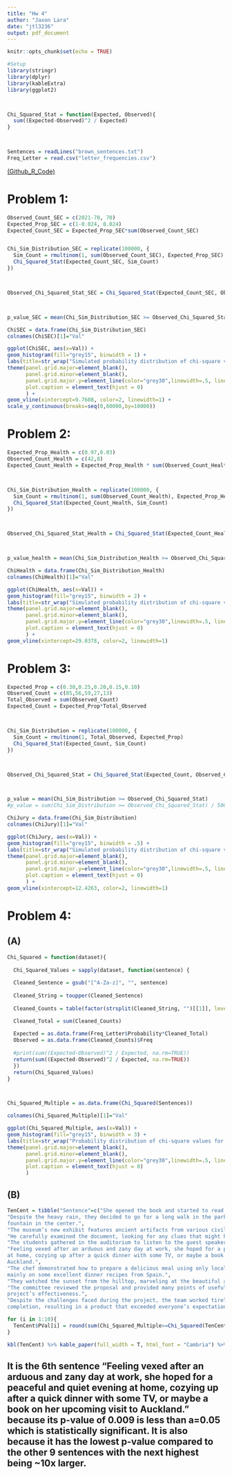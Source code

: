 ---
title: "Hw 4"
author: "Jaxon Lara"
date: "jtl3236"
output: pdf_document
---

```{r setup, include=FALSE}
knitr::opts_chunk$set(echo = TRUE)
```

```{r, include=FALSE}
#Setup
library(stringr)
library(dplyr)
library(kableExtra)
library(ggplot2)



Chi_Squared_Stat = function(Expected, Observed){
  sum((Expected-Observed)^2 / Expected)
}



Sentences = readLines("brown_sentences.txt")
Freq_Letter = read.csv("letter_frequencies.csv")
```

[(Github_R_Code)]()

# **Problem 1:**

```{r, echo=FALSE, message=FALSE}
Observed_Count_SEC = c(2021-70, 70)
Expected_Prop_SEC = c(1-0.024, 0.024)
Expected_Count_SEC = Expected_Prop_SEC*sum(Observed_Count_SEC)


Chi_Sim_Distribution_SEC = replicate(100000, {
  Sim_Count = rmultinom(1, sum(Observed_Count_SEC), Expected_Prop_SEC)
  Chi_Squared_Stat(Expected_Count_SEC, Sim_Count)
})



Observed_Chi_Squared_Stat_SEC = Chi_Squared_Stat(Expected_Count_SEC, Observed_Count_SEC)



p_value_SEC = mean(Chi_Sim_Distribution_SEC >= Observed_Chi_Squared_Stat_SEC)
```

```{r, echo=FALSE, message=FALSE}
ChiSEC = data.frame(Chi_Sim_Distribution_SEC)
colnames(ChiSEC)[1]="Val"

ggplot(ChiSEC, aes(x=Val)) +
geom_histogram(fill="grey15", binwidth = 1) +
labs(title=str_wrap("Simulated probability distribution of chi-square values assuming the null hypothesis is true",width=60), x="Chi-Square stat", y="Frequency", caption="Observed Chi-Square value: 9.761  \n\nNull hypothesis: The observed data is consistent with the SEC's assertion that trades from   \nthe Iron Bank are flagged at the same 2.4% baseline rate as that of other traders.  \n\nTest statistic: Chi-Square value using the expected proportion of flagged trades being   \n2.4% to create a simulated distribution to compare the observed data to. \n\np-value: 0.002  \n\nConclusion: Using a=0.05, the p-value is statistically significant so the null   \nhypothesis is false, the observed data is not consistent with the SEC's assertion.") +
theme(panel.grid.major=element_blank(),
      panel.grid.minor=element_blank(),
      panel.grid.major.y=element_line(color="grey30",linewidth=.5, linetype=1),
      plot.caption = element_text(hjust = 0)
      ) +
geom_vline(xintercept=9.7608, color=2, linewidth=1) +
scale_y_continuous(breaks=seq(0,60000,by=10000))
```

# **Problem 2:**

```{r, echo=FALSE, message=FALSE}
Expected_Prop_Health = c(0.97,0.03)
Observed_Count_Health = c(42,8)
Expected_Count_Health = Expected_Prop_Health * sum(Observed_Count_Health)



Chi_Sim_Distribution_Health = replicate(100000, {
  Sim_Count = rmultinom(1, sum(Observed_Count_Health), Expected_Prop_Health)
  Chi_Squared_Stat(Expected_Count_Health, Sim_Count)
})



Observed_Chi_Squared_Stat_Health = Chi_Squared_Stat(Expected_Count_Health, Observed_Count_Health)



p_value_health = mean(Chi_Sim_Distribution_Health >= Observed_Chi_Squared_Stat_Health)
```

```{r, echo=FALSE, message=FALSE}
ChiHealth = data.frame(Chi_Sim_Distribution_Health)
colnames(ChiHealth)[1]="Val"

ggplot(ChiHealth, aes(x=Val)) +
geom_histogram(fill="grey15", binwidth = 2) +
labs(title=str_wrap("Simulated probability distribution of chi-square values assuming the null hypothesis is true",width=60), x="Chi-Square stat", y="Frequency", caption="Observed Chi Square value: 29.038  \n\nNull hypthesis: Gourmet Bites' rate of health code violations is in line with the average   \nrate 3% of all restaurant inspections result in health code violations.  \n\nTest statistic: Chi square value using the expected rate of health code violations   \nto create a simulated distribution to compare Gourney Bites' rate to.  \n\np-value: 0.0001  \n\nConclusion: Using a=0.05, the p-value is statistically significant so the null hypothesis   \nis false. Gourmet Bites' rate of health code violations is not in line with the average   \nrate of health code violations.") +
theme(panel.grid.major=element_blank(),
      panel.grid.minor=element_blank(),
      panel.grid.major.y=element_line(color="grey30",linewidth=.5, linetype=1),
      plot.caption = element_text(hjust = 0)
      ) +
geom_vline(xintercept=29.0378, color=2, linewidth=1)
```

# **Problem 3:**

```{r, echo=FALSE, message=FALSE}
Expected_Prop = c(0.30,0.25,0.20,0.15,0.10)
Observed_Count = c(85,56,59,27,13)
Total_Observed = sum(Observed_Count)
Expected_Count = Expected_Prop*Total_Observed



Chi_Sim_Distribution = replicate(100000, {
  Sim_Count = rmultinom(1, Total_Observed, Expected_Prop)
  Chi_Squared_Stat(Expected_Count, Sim_Count)
})



Observed_Chi_Squared_Stat = Chi_Squared_Stat(Expected_Count, Observed_Count)



p_value = mean(Chi_Sim_Distribution >= Observed_Chi_Squared_Stat)
#p_value = sum(Chi_Sim_Distribution >= Observed_Chi_Squared_Stat) / 50000
```

```{r, echo=FALSE, message=FALSE}
ChiJury = data.frame(Chi_Sim_Distribution)
colnames(ChiJury)[1]="Val"

ggplot(ChiJury, aes(x=Val)) +
geom_histogram(fill="grey15", binwidth = .5) +
labs(title=str_wrap("Simulated probability distribution of chi-square values assuming the null hypothesis is true",width=60), x="Chi-Square stat", y="Frequency", caption="Observed chi square value: 12.426  \n\nNull hypothesis: The distribution of jurors empaneled by this judge is not significantly   \ndifferent from the country's population proportions.  \n\nTest statistic: Chi square value using the expected demographic proportions of the   \npopulation to create a simulated distribution to compare the judge's demographic proportion to.  \n\np-value: 0.015  \n\nConclusion: Using a=0.05, the p-value is statistically significant so the null hypothesis is false.   \nThe Judge's empaneled jurors demographic proportions is significantly different from the   \ncountry's population proportions which suggests some bias in jury selection.  \n\nOther explanations: It may be possible that the population proportions of where the judge is located   \nis significantly different from the country's population proportions. I would investigate further by   \ncomparing the judge's empaneled jurors demographic proportions to the population proportion   \nof the state/province/city that the judge is based out of.") +
theme(panel.grid.major=element_blank(),
      panel.grid.minor=element_blank(),
      panel.grid.major.y=element_line(color="grey30",linewidth=.5, linetype=1),
      plot.caption = element_text(hjust = 0)
      ) +
geom_vline(xintercept=12.4263, color=2, linewidth=1)
```

# **Problem 4:**

## (A)

```{r, echo=FALSE, message=FALSE}
Chi_Squared = function(dataset){
  
  Chi_Squared_Values = sapply(dataset, function(sentence) {
    
  Cleaned_Sentence = gsub("[^A-Za-z]", "", sentence)
  
  Cleaned_String = toupper(Cleaned_Sentence)
  
  Cleaned_Counts = table(factor(strsplit(Cleaned_String, "")[[1]], levels = Freq_Letter$Letter))

  Cleaned_Total = sum(Cleaned_Counts)
  
  Expected = as.data.frame(Freq_Letter$Probability*Cleaned_Total)
  Observed = as.data.frame(Cleaned_Counts)$Freq
  
  #print(sum((Expected-Observed)^2 / Expected, na.rm=TRUE))
  return(sum((Expected-Observed)^2 / Expected, na.rm=TRUE))
  })
  return(Chi_Squared_Values)
}



Chi_Squared_Multiple = as.data.frame(Chi_Squared(Sentences))
```

```{r, echo=FALSE, message=FALSE}
colnames(Chi_Squared_Multiple)[1]="Val"

ggplot(Chi_Squared_Multiple, aes(x=Val)) +
geom_histogram(fill="grey15", binwidth = 3) +
labs(title=str_wrap("Probability distribution of chi-square values for each sentence from a collection of English sentences extracted from the Brown Corpus (or null distribution)",width=60), x="Chi-Square stat", y="Frequency", caption="") +
theme(panel.grid.major=element_blank(),
      panel.grid.minor=element_blank(),
      panel.grid.major.y=element_line(color="grey30",linewidth=.5, linetype=1),
      plot.caption = element_text(hjust = 0)
      )
```

## (B)

```{r, echo=FALSE, message=FALSE}
TenCent = tibble("Sentence"=c("She opened the book and started to read the first chapter, eagerly anticipating what might come next.",
"Despite the heavy rain, they decided to go for a long walk in the park, crossing the main avenue by the
fountain in the center.",
"The museum’s new exhibit features ancient artifacts from various civilizations around the world.",
"He carefully examined the document, looking for any clues that might help solve the mystery.",
"The students gathered in the auditorium to listen to the guest speaker’s inspiring lecture.",
"Feeling vexed after an arduous and zany day at work, she hoped for a peaceful and quiet evening
at home, cozying up after a quick dinner with some TV, or maybe a book on her upcoming visit to
Auckland.",
"The chef demonstrated how to prepare a delicious meal using only locally sourced ingredients, focusing
mainly on some excellent dinner recipes from Spain.",
"They watched the sunset from the hilltop, marveling at the beautiful array of colors in the sky.",
"The committee reviewed the proposal and provided many points of useful feedback to improve the
project’s effectiveness.",
"Despite the challenges faced during the project, the team worked tirelessly to ensure its successful
completion, resulting in a product that exceeded everyone’s expectations."),"PVal"=c(1:10))

for (i in 1:10){
  TenCent$PVal[i] = round(sum(Chi_Squared_Multiple>=Chi_Squared(TenCent$Sentence[i])),3)/nrow(Chi_Squared_Multiple)
}

kbl(TenCent) %>% kable_paper(full_width = T, html_font = "Cambria") %>% kable_styling(bootstrap_options = c("striped","hover","condensed","responsive"))
```
## It is the 6th sentence "Feeling vexed after an arduous and zany day at work, she hoped for a peaceful and quiet evening at home, cozying up after a quick dinner with some TV, or maybe a book on her upcoming visit to Auckland." because its p-value of 0.009 is less than a=0.05 which is statistically significant. It is also because it has the lowest p-value compared to the other 9 sentences with the next highest being ~10x larger.